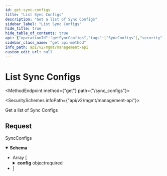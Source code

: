 ```yaml
---
id: get-sync-configs
title: "List Sync Configs"
description: "Get a list of Sync Configs"
sidebar_label: "List Sync Configs"
hide_title: true
hide_table_of_contents: true
api: {"operationId":"getSyncConfigs","tags":["SyncConfigs"],"security":[{"x-api-key":[]}],"description":"Get a list of Sync Configs","responses":{"200":{"description":"SyncConfigs","content":{"application/json":{"schema":{"type":"array","items":{"type":"object","properties":{"id":{"type":"string","example":"465fdcb7-26b4-4090-894c-67cab41022bb"},"application_id":{"type":"string","example":"9572d08b-f19f-48cc-a992-1eb7031d3f6a"},"destination_id":{"type":"string","example":"6e7baa88-84dd-4dbc-902a-14522c2984eb"},"provider_id":{"type":"string","example":"7f72ec07-e5c1-47fd-8cf5-e71dd13873af"},"config":{"type":"object","properties":{"default_config":{"type":"object","description":"Configuration options for \"how\" to sync.","properties":{"period_ms":{"type":"integer","minimum":60000,"example":60000,"description":"The period (in milliseconds) to run the sync."},"strategy":{"type":"string","enum":["full then incremental","full only"],"description":"\\\"full then incremental\\\" will run a full sync on the first run, then incremental syncs. \\\"full only\\\" will run a full sync on every run."},"auto_start_on_connection":{"type":"boolean","description":"If true, the sync will start automatically when the connection is created.\nDefault: true\n"}},"required":["period_ms","strategy"]},"common_objects":{"description":"A list of Supaglue objects to be synced.","type":"array","items":{"type":"object","properties":{"object":{"type":"string","description":"The Supaglue object name","example":"contact"}},"required":["object"]}},"standard_objects":{"description":"A list of case-sensitive Provider objects to be synced.","type":"array","items":{"type":"object","properties":{"object":{"type":"string","description":"The Provider object name (case sensitive)","example":"Contact"}},"required":["object"]}},"entities":{"type":"array","items":{"type":"object","properties":{"entity_id":{"type":"string","example":"3a82409f-c98f-4d25-bbd8-3335de3f12cc"}},"required":["entity_id"]}}},"required":["default_config"],"title":"sync_config_data"}},"required":["id","application_id","destination_id","provider_id","config"],"title":"sync_config"}}}}}},"method":"get","path":"/sync_configs","servers":[{"url":"https://api.supaglue.io/mgmt/v2","description":"Supaglue API"}],"securitySchemes":{"x-api-key":{"type":"apiKey","name":"x-api-key","in":"header","description":"API key to allow developers to access the API"}},"info":{"version":"0.15.0","title":"Management API","contact":{"name":"Supaglue","email":"docs@supaglue.com","url":"https://supaglue.com"},"description":"#### Introduction\n\nWelcome to the Management API documentation. You can use this API to manage customer integrations and connections.\n\n[![Run in Postman](https://run.pstmn.io/button.svg)](https://www.postman.com/supaglue/workspace/supaglue-public/overview)\n\n#### Base API URL\n\n```\nhttps://api.supaglue.io/mgmt/v2\n```\n"},"postman":{"name":"List Sync Configs","description":{"content":"Get a list of Sync Configs","type":"text/plain"},"url":{"path":["sync_configs"],"host":["{{baseUrl}}"],"query":[],"variable":[]},"header":[{"key":"Accept","value":"application/json"}],"method":"GET","auth":{"type":"apikey","apikey":[{"type":"any","value":"x-api-key","key":"key"},{"type":"any","value":"<API Key>","key":"value"},{"type":"any","value":"header","key":"in"}]}}}
sidebar_class_name: "get api-method"
info_path: api/v2/mgmt/management-api
custom_edit_url: null
---
```



<h1 className={"openapi__heading"}>List Sync Configs</h1>

<MethodEndpoint method={"get"} path={"/sync_configs"}></MethodEndpoint>

<SecuritySchemes infoPath={"api/v2/mgmt/management-api"}></SecuritySchemes>



Get a list of Sync Configs

## Request

<div><div><ApiTabs><TabItem label={"200"} value={"200"}><div>

SyncConfigs

</div><div><MimeTabs className={"openapi-tabs__mime"} schemaType={"response"}><TabItem label={"application/json"} value={"application/json"}><SchemaTabs className={"openapi-tabs__schema"}><TabItem label={"Schema"} value={"Schema"}><details style={{}} className={"openapi-markdown__details response"} data-collapsed={false} open={true}><summary style={{}} className={"openapi-markdown__details-summary-response"}><strong>Schema</strong></summary><div style={{"textAlign":"left","marginLeft":"1rem"}}></div><ul style={{"marginLeft":"1rem"}}><li><div style={{"fontSize":"var(--ifm-code-font-size)","opacity":"0.6","marginLeft":"-.5rem","paddingBottom":".5rem"}}>Array [</div></li><SchemaItem collapsible={false} name={"id"} required={true} schemaName={"string"} qualifierMessage={undefined} schema={{"type":"string","example":"465fdcb7-26b4-4090-894c-67cab41022bb"}}></SchemaItem><SchemaItem collapsible={false} name={"application_id"} required={true} schemaName={"string"} qualifierMessage={undefined} schema={{"type":"string","example":"9572d08b-f19f-48cc-a992-1eb7031d3f6a"}}></SchemaItem><SchemaItem collapsible={false} name={"destination_id"} required={true} schemaName={"string"} qualifierMessage={undefined} schema={{"type":"string","example":"6e7baa88-84dd-4dbc-902a-14522c2984eb"}}></SchemaItem><SchemaItem collapsible={false} name={"provider_id"} required={true} schemaName={"string"} qualifierMessage={undefined} schema={{"type":"string","example":"7f72ec07-e5c1-47fd-8cf5-e71dd13873af"}}></SchemaItem><SchemaItem collapsible={true} className={"schemaItem"}><details style={{}} className={"openapi-markdown__details"}><summary style={{}}><span className={"openapi-schema__container"}><strong className={"openapi-schema__property"}>config</strong><span className={"openapi-schema__name"}> object</span><span className={"openapi-schema__divider"}></span><span className={"openapi-schema__required"}>required</span></span></summary><div style={{"marginLeft":"1rem"}}><SchemaItem collapsible={true} className={"schemaItem"}><details style={{}} className={"openapi-markdown__details"}><summary style={{}}><span className={"openapi-schema__container"}><strong className={"openapi-schema__property"}>default_config</strong><span className={"openapi-schema__name"}> object</span><span className={"openapi-schema__divider"}></span><span className={"openapi-schema__required"}>required</span></span></summary><div style={{"marginLeft":"1rem"}}><div style={{"marginTop":".5rem","marginBottom":".5rem"}}>

Configuration options for "how" to sync.

</div><SchemaItem collapsible={false} name={"period_ms"} required={true} schemaName={"integer"} qualifierMessage={"**Possible values:** `>= 60000`"} schema={{"type":"integer","minimum":60000,"example":60000,"description":"The period (in milliseconds) to run the sync."}}></SchemaItem><SchemaItem collapsible={false} name={"strategy"} required={true} schemaName={"string"} qualifierMessage={"**Possible values:** [`full then incremental`, `full only`]"} schema={{"type":"string","enum":["full then incremental","full only"],"description":"\\\"full then incremental\\\" will run a full sync on the first run, then incremental syncs. \\\"full only\\\" will run a full sync on every run."}}></SchemaItem><SchemaItem collapsible={false} name={"auto_start_on_connection"} required={false} schemaName={"boolean"} qualifierMessage={undefined} schema={{"type":"boolean","description":"If true, the sync will start automatically when the connection is created.\nDefault: true\n"}}></SchemaItem></div></details></SchemaItem><SchemaItem collapsible={true} className={"schemaItem"}><details style={{}} className={"openapi-markdown__details"}><summary style={{}}><span className={"openapi-schema__container"}><strong className={"openapi-schema__property"}>common_objects</strong><span className={"openapi-schema__name"}> object[]</span></span></summary><div style={{"marginLeft":"1rem"}}><div style={{"marginTop":".5rem","marginBottom":".5rem"}}>

A list of Supaglue objects to be synced.

</div><li><div style={{"fontSize":"var(--ifm-code-font-size)","opacity":"0.6","marginLeft":"-.5rem","paddingBottom":".5rem"}}>Array [</div></li><SchemaItem collapsible={false} name={"object"} required={true} schemaName={"string"} qualifierMessage={undefined} schema={{"type":"string","description":"The Supaglue object name","example":"contact"}}></SchemaItem><li><div style={{"fontSize":"var(--ifm-code-font-size)","opacity":"0.6","marginLeft":"-.5rem"}}>]</div></li></div></details></SchemaItem><SchemaItem collapsible={true} className={"schemaItem"}><details style={{}} className={"openapi-markdown__details"}><summary style={{}}><span className={"openapi-schema__container"}><strong className={"openapi-schema__property"}>standard_objects</strong><span className={"openapi-schema__name"}> object[]</span></span></summary><div style={{"marginLeft":"1rem"}}><div style={{"marginTop":".5rem","marginBottom":".5rem"}}>

A list of case-sensitive Provider objects to be synced.

</div><li><div style={{"fontSize":"var(--ifm-code-font-size)","opacity":"0.6","marginLeft":"-.5rem","paddingBottom":".5rem"}}>Array [</div></li><SchemaItem collapsible={false} name={"object"} required={true} schemaName={"string"} qualifierMessage={undefined} schema={{"type":"string","description":"The Provider object name (case sensitive)","example":"Contact"}}></SchemaItem><li><div style={{"fontSize":"var(--ifm-code-font-size)","opacity":"0.6","marginLeft":"-.5rem"}}>]</div></li></div></details></SchemaItem><SchemaItem collapsible={true} className={"schemaItem"}><details style={{}} className={"openapi-markdown__details"}><summary style={{}}><span className={"openapi-schema__container"}><strong className={"openapi-schema__property"}>entities</strong><span className={"openapi-schema__name"}> object[]</span></span></summary><div style={{"marginLeft":"1rem"}}><li><div style={{"fontSize":"var(--ifm-code-font-size)","opacity":"0.6","marginLeft":"-.5rem","paddingBottom":".5rem"}}>Array [</div></li><SchemaItem collapsible={false} name={"entity_id"} required={true} schemaName={"string"} qualifierMessage={undefined} schema={{"type":"string","example":"3a82409f-c98f-4d25-bbd8-3335de3f12cc"}}></SchemaItem><li><div style={{"fontSize":"var(--ifm-code-font-size)","opacity":"0.6","marginLeft":"-.5rem"}}>]</div></li></div></details></SchemaItem></div></details></SchemaItem><li><div style={{"fontSize":"var(--ifm-code-font-size)","opacity":"0.6","marginLeft":"-.5rem"}}>]</div></li></ul></details></TabItem><TabItem label={"Example (from schema)"} value={"Example (from schema)"}><ResponseSamples responseExample={"[\n  {\n    \"id\": \"465fdcb7-26b4-4090-894c-67cab41022bb\",\n    \"application_id\": \"9572d08b-f19f-48cc-a992-1eb7031d3f6a\",\n    \"destination_id\": \"6e7baa88-84dd-4dbc-902a-14522c2984eb\",\n    \"provider_id\": \"7f72ec07-e5c1-47fd-8cf5-e71dd13873af\",\n    \"config\": {\n      \"default_config\": {\n        \"period_ms\": 60000,\n        \"strategy\": \"full then incremental\",\n        \"auto_start_on_connection\": true\n      },\n      \"common_objects\": [\n        {\n          \"object\": \"contact\"\n        }\n      ],\n      \"standard_objects\": [\n        {\n          \"object\": \"Contact\"\n        }\n      ],\n      \"entities\": [\n        {\n          \"entity_id\": \"3a82409f-c98f-4d25-bbd8-3335de3f12cc\"\n        }\n      ]\n    }\n  }\n]"} language={"json"}></ResponseSamples></TabItem></SchemaTabs></TabItem></MimeTabs></div></TabItem></ApiTabs></div></div>
      